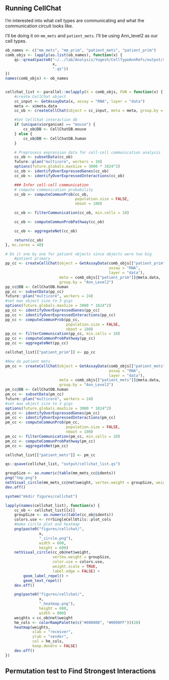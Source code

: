 ## Running CellChat

I'm interested into what cell types are communicating and what the communication circuit looks like.

I'll be doing it on `mm_mets` and `patient_mets`. I'll be using Ann_level2 as our cell types.

```r
ob_names <- c("mm_mets", "mm_prim", "patient_mets", "patient_prim")
comb_objs <- lapply(as.list(ob_names), function(x) {
    qs::qread(paste0("~/../lab/Analysis/Yogesh/CellTypeAnnRefs/output/seurat_objects/final_tumor_vs_stroma/",
                     x, 
                     ".qs"))
})
names(comb_objs) <- ob_names


cellchat_list <- parallel::mclapply(X = comb_objs, FUN = function(x) {
    #create CellChat object
    cc_input <- GetAssayData(x, assay = "RNA", layer = "data")
    meta <- x@meta.data
    cc_ob <- createCellChat(object = cc_input, meta = meta, group.by = "Ann_Level2")

    #Set CellChat interaction db
    if (unique(x$organism) == "mouse") {
        cc_ob@DB <- CellChatDB.mouse
    } else {
        cc_ob@DB <- CellChatDB.human
    }

    # Preprocess expression data for cell-cell communication analysis
    cc_ob <- subsetData(cc_ob)
    future::plan("multicore", workers = 10)
    options(future.globals.maxSize = 3000 * 1024^2)
    cc_ob <- identifyOverExpressedGenes(cc_ob)
    cc_ob <- identifyOverExpressedInteractions(cc_ob)

    ### Infer cell-cell communication
    # compute communication probability
    cc_ob <- computeCommunProb(cc_ob,
                               population.size = FALSE,
                               nboot = 100)

    cc_ob <- filterCommunication(cc_ob, min.cells = 10)

    cc_ob <- computeCommunProbPathway(cc_ob)

    cc_ob <- aggregateNet(cc_ob)

    return(cc_ob)
}, mc.cores = 40)

# Do it one by one for patient objects since objects were too big
    #patient primary
pp_cc <- createCellChat(object = GetAssayData(comb_objs[["patient_prim"]],
                                              assay = "RNA",
                                              layer = "data"),
                        meta = comb_objs[["patient_prim"]]@meta.data,
                        group.by = "Ann_Level2")
pp_cc@DB <- CellChatDB.human
pp_cc <- subsetData(pp_cc)
future::plan("multicore", workers = 24)
#set max object size to 3 gigs
options(future.globals.maxSize = 3000 * 1024^2)
pp_cc <- identifyOverExpressedGenes(pp_cc)
pp_cc <- identifyOverExpressedInteractions(pp_cc)
pp_cc <- computeCommunProb(pp_cc,
                           population.size = FALSE,
                           nboot = 100)
pp_cc <- filterCommunication(pp_cc, min.cells = 10)
pp_cc <- computeCommunProbPathway(pp_cc)
pp_cc <- aggregateNet(pp_cc)

cellchat_list[["patient_prim"]] <- pp_cc

#Now do patient mets
pm_cc <- createCellChat(object = GetAssayData(comb_objs[["patient_mets"]],
                                              assay = "RNA",
                                              layer = "data"),
                        meta = comb_objs[["patient_mets"]]@meta.data,
                        group.by = "Ann_Level2")
pm_cc@DB <- CellChatDB.human
pm_cc <- subsetData(pm_cc)
future::plan("multicore", workers = 24)
#set max object size to 3 gigs
options(future.globals.maxSize = 3000 * 1024^2)
pm_cc <- identifyOverExpressedGenes(pm_cc)
pm_cc <- identifyOverExpressedInteractions(pm_cc)
pm_cc <- computeCommunProb(pm_cc,
                           population.size = FALSE,
                           nboot = 100)
pm_cc <- filterCommunication(pm_cc, min.cells = 10)
pm_cc <- computeCommunProbPathway(pm_cc)
pm_cc <- aggregateNet(pm_cc)

cellchat_list[["patient_mets"]] <- pm_cc

qs::qsave(cellchat_list, "output/cellchat_list.qs")

groupSize <- as.numeric(table(mm_mets_cc@idents))
png("tmp.png")
netVisual_circle(mm_mets_cc@net$weight, vertex.weight = groupSize, weight.scale = TRUE, label.edge = F)
dev.off()

system("mkdir figures/cellchat")

lapply(names(cellchat_list), function(x) {
    cc_ob <- cellchat_list[[x]]
    groupSize <- as.numeric(table(cc_ob@idents))
    colors.use <- rrrSingleCellUtils::plot_cols
    #make circle plot and heatmap
    png(paste0("figures/cellchat/",
               x,
               "_circle.png"),
               width = 600,
               height = 600)
    netVisual_circle(cc_ob@net$weight,
                     vertex.weight = groupSize,
                     color.use = colors.use,
                     weight.scale = TRUE,
                     label.edge = FALSE) +
        geom_label_repel() +
        geom_text_repel()
    dev.off()

    png(paste0("figures/cellchat/",
               x,
               "_heatmap.png"),
               height = 600,
               width = 800)
    weights = cc_ob@net$weight
    hm_cols <- colorRampPalette(c("#000000", "#0090FF"))(20)
    heatmap(weights,
            xlab = "receiver",
            ylab = "sender",
            col = hm_cols,
            keep.dendro = FALSE)
    dev.off()
})
```

## Permutation test to Find Strongest Interactions